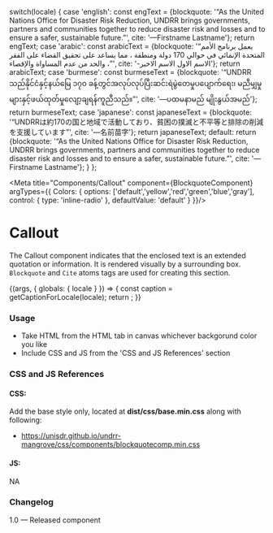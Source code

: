 
  switch(locale) {
    case 'english': const engText = {blockquote: '“As the United Nations Office for Disaster Risk Reduction, UNDRR brings governments, partners and communities together to reduce disaster risk and losses and to ensure a safer, sustainable future.”', cite: '—Firstname Lastname'}; return engText;
    case 'arabic': const arabicText = {blockquote: '“يعمل برنامج الأمم المتحدة الإنمائي في حوالي 170 دولة ومنطقة ، مما يساعد على تحقيق القضاء على الفقر ، والحد من عدم المساواة والإقصاء”', cite: '-الاسم الاول الاسم الاخير'}; return arabicText;
    case 'burmese': const burmeseText = {blockquote: '“UNDRR သည်နိုင်ငံနှင့်နယ်မြေ ၁၇၀ ခန့်တွင်အလုပ်လုပ်ပြီးဆင်းရဲမွဲတေမှုပပျောက်ရေး၊ မညီမျှမှုများနှင့်ဖယ်ထုတ်မှုလျော့ချရန်ကူညီသည်။”', cite: '—ပထမနာမည် မျိုးနွယ်အမည်'}; return burmeseText;
    case 'japanese': const japaneseText = {blockquote: '“UNDRRは約170の国と地域で活動しており、貧困の撲滅と不平等と排除の削減を支援しています”', cite: '—名前苗字'}; return japaneseText;
    default:
      return {blockquote: '“As the United Nations Office for Disaster Risk Reduction, UNDRR brings governments, partners and communities together to reduce disaster risk and losses and to ensure a safer, sustainable future.”', cite: '—Firstname Lastname'};
  }
};

<Meta title="Components/Callout" component={BlockquoteComponent} argTypes={{
  Colors: {
    options: ['default','yellow','red','green','blue','gray'],
    control: { type: 'inline-radio' },
    defaultValue: 'default'
  }
}}/>

# Callout
The Callout component indicates that the enclosed text is an extended quotation or information. It is rendered visually by a surrounding box. `Blockquote` and `Cite` atoms tags are used for creating this section.

<Canvas>
  <Story name="Callout">
    {(args, { globals: { locale } }) => {
      const caption = getCaptionForLocale(locale);
      return <BlockquoteComponent blockquoteText={caption.blockquote} citeText={caption.cite} {...args}></BlockquoteComponent>;
    }}
  </Story>
</Canvas>

### Usage
- Take HTML from the HTML tab in canvas whichever backgorund color you like
- Include CSS and JS from the 'CSS and JS References' section

### CSS and JS References

#### CSS:
Add the base style only, located at **dist/css/base.min.css** along with following:
- https://unisdr.github.io/undrr-mangrove/css/components/blockquotecomp.min.css

#### JS:
NA

### Changelog
1.0 — Released component
